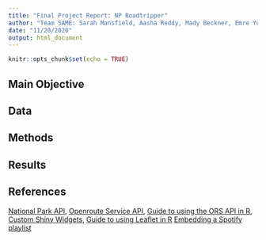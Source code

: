 ```yaml
---
title: "Final Project Report: NP Roadtripper"
author: "Team SAME: Sarah Mansfield, Aasha Reddy, Mady Beckner, Emre Yurtbay"
date: "11/20/2020"
output: html_document
---
```


```r
knitr::opts_chunk$set(echo = TRUE)
```

## Main Objective




## Data




## Methods




## Results




## References

[National Park API](https://www.nps.gov/subjects/digital/nps-data-api.htm),
[Openroute Service API](https://openrouteservice.org/dev/#/api-docs),
[Guide to using the ORS API in R](https://giscience.github.io/openrouteservice-r/articles/openrouteservice.html),
[Custom Shiny Widgets](http://shinyapps.dreamrs.fr/shinyWidgets/),
[Guide to using Leaflet in R](https://rstudio.github.io/leaflet/)
[Embedding a Spotify playlist](https://developer.spotify.com/documentation/widgets/generate/embed/)